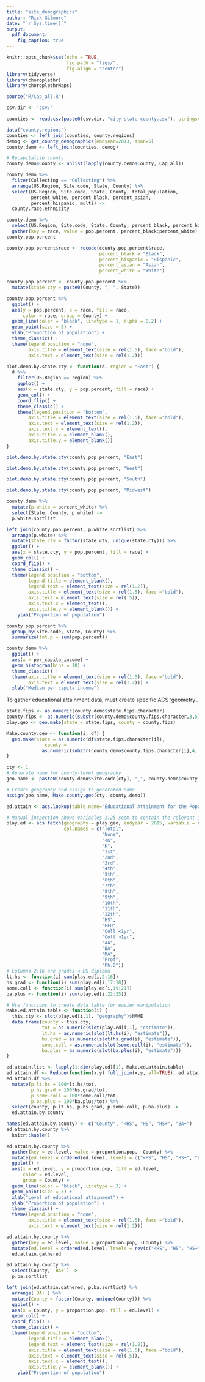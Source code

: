 ```yaml
---
title: "site_demographics"
author: "Rick Gilmore"
date: "`r Sys.time()`"
output: 
  pdf_document:
    fig_caption: true
---
```


```r
knitr::opts_chunk$set(echo = TRUE,
                      fig.path = "figs/",
                      fig.align = "center")
library(tidyverse)
library(choroplethr)
library(choroplethrMaps)

source("R/Cap_all.R")

csv.dir <- 'csv/'
```

```r
counties <- read.csv(paste0(csv.dir, "city-state-county.csv"), stringsAsFactors = FALSE)

data("county.regions")
counties <- left_join(counties, county.regions)
demog <- get_county_demographics(endyear=2013, span=5)
county.demo <- left_join(counties, demog)

# Recapitalize county
county.demo$County <- unlist(lapply(county.demo$County, Cap_all))
```

```r
county.demo %>%
  filter(Collecting == "Collecting") %>%
  arrange(US.Region, Site.code, State, County) %>%
  select(US.Region, Site.code, State, County, total_population,
         percent_white, percent_black, percent_asian,
         percent_hispanic, multi) ->
  county.race.ethnicity
```

```r
county.demo %>%
  select(US.Region, Site.code, State, County, percent_black, percent_hispanic, percent_asian, percent_white) %>%
  gather(key = race, value = pop.percent, percent_black:percent_white) ->
county.pop.percent

county.pop.percent$race <- recode(county.pop.percent$race, 
                                  percent_black = "Black", 
                                  percent_hispanic = "Hispanic",
                                  percent_asian = "Asian",
                                  percent_white = "White")

county.pop.percent <- county.pop.percent %>%
  mutate(state.cty = paste0(County, ", ", State)) 
```

```r
county.pop.percent %>%
  ggplot() +
  aes(y = pop.percent, x = race, fill = race, 
      color = race, group = County) +
  geom_line(color = "black", linetype = 1, alpha = 0.2) +
  geom_point(size = 3) +
  ylab("Proportion of population") +
  theme_classic() +
  theme(legend.position = "none",
        axis.title = element_text(size = rel(1.5), face ="bold"),
        axis.text = element_text(size = rel(1.2)))
```

```r
plot.demo.by.state.cty <- function(d, region = "East") {
  d %>%
    filter(US.Region == region) %>%
    ggplot() +
    aes(x = state.cty, y = pop.percent, fill = race) +
    geom_col() +
    coord_flip() +
    theme_classic() +
    theme(legend.position = "bottom",
        axis.title = element_text(size = rel(1.5), face ="bold"),
        axis.text = element_text(size = rel(1.2)),
        axis.text.x = element_text(),
        axis.title.x = element_blank(),
        axis.title.y = element_blank())  
}
```

```r
plot.demo.by.state.cty(county.pop.percent, "East")
```

```r
plot.demo.by.state.cty(county.pop.percent, "West")
```

```r
plot.demo.by.state.cty(county.pop.percent, "South")
```

```r
plot.demo.by.state.cty(county.pop.percent, "Midwest")
```

```r
county.demo %>%
  mutate(p.white = percent_white) %>%
  select(State, County, p.white) ->
  p.white.sortlist

left_join(county.pop.percent, p.white.sortlist) %>%
  arrange(p.white) %>%
  mutate(state.cty = factor(state.cty, unique(state.cty))) %>%
  ggplot() +
  aes(x = state.cty, y = pop.percent, fill = race) +
  geom_col() +
  coord_flip() +
  theme_classic() +
  theme(legend.position = "bottom",
        legend.title = element_blank(),
        legend.text = element_text(size = rel(1.2)),
        axis.title = element_text(size = rel(1.5), face ="bold"),
        axis.text = element_text(size = rel(.5)),
        axis.text.x = element_text(),
        axis.title.y = element_blank()) +
    ylab("Proportion of population")
```

```r
county.pop.percent %>%
  group_by(Site.code, State, County) %>%
  summarize(tot.p = sum(pop.percent))
```


```r
county.demo %>%
  ggplot() +
  aes(x = per_capita_income) +
  geom_histogram(bins = 10) +
  theme_classic() +
  theme(axis.title = element_text(size = rel(1.5), face ="bold"),
        axis.text = element_text(size = rel(1.2))) +
  xlab("Median per capita income")
```

To gather educational attainment data, must create specific ACS 'geometry'.

```r
state.fips <- as.numeric(county.demo$state.fips.character)
county.fips <- as.numeric(substr(county.demo$county.fips.character,3,5))
play.geo <- geo.make(state = state.fips, county = county.fips)

Make.county.geo <- function(i, df) {
  geo.make(state = as.numeric(df$state.fips.character[i]),
              county =
             as.numeric(substr(county.demo$county.fips.character[i],4, 6)))
}

cty <- 1
# Generate name for county-level geography
geo.name <- paste0(county.demo$Site.code[cty], "_", county.demo$county.name[cty], "_", county.demo$State[cty])

# Create geography and assign to generated name
assign(geo.name, Make.county.geo(cty, county.demo))
```

```r
ed.attain <- acs.lookup(table.name="Educational Attainment for the Population 25 Years and Over", endyear=2015)

# Manual inspection shows variables 1:25 seem to contain the relevant info
play.ed <- acs.fetch(geography = play.geo, endyear = 2015, variable = ed.attain[1:25],
                     col.names = c("Total",
                                   "None",
                                   "<K",
                                   "K",
                                   "1st",
                                   "2nd",
                                   "3rd",
                                   "4th",
                                   "5th",
                                   "6th",
                                   "7th",
                                   "8th",
                                   "9th",
                                   "10th",
                                   "11th",
                                   "12th",
                                   "HS",
                                   "GED",
                                   "Coll <1yr",
                                   "Coll >1yr",
                                   "AA",
                                   "BA",
                                   "MA",
                                   "Prof",
                                   "Ph.D"))
# Columns 2:16 are grades < HS diploma
lt.hs <- function(i) sum(play.ed[i,2:16])
hs.grad <- function(i) sum(play.ed[i,17:18])
some.coll <- function(i) sum(play.ed[i,19:21])
ba.plus <- function(i) sum(play.ed[i,22:25])

# Use functions to create data table for easier manipulation
Make.ed.attain.table <- function(i) {
  this.cty <- slot(play.ed[i,1], "geography")$NAME
  data.frame(county = this.cty,
             tot = as.numeric(slot(play.ed[i,1], "estimate")),
             lt.hs = as.numeric(slot(lt.hs(i), "estimate")),
             hs.grad = as.numeric(slot(hs.grad(i), "estimate")),
             some.coll = as.numeric(slot(some.coll(i), "estimate")),
             ba.plus = as.numeric(slot(ba.plus(i), "estimate")))
}

ed.attain.list <- lapply(1:dim(play.ed)[1], Make.ed.attain.table)
ed.attain.df <- Reduce(function(x,y) full_join(x,y, all=TRUE), ed.attain.list)
ed.attain.df %>%
  mutate(p.lt.hs = 100*lt.hs/tot,
         p.hs.grad = 100*hs.grad/tot,
         p.some.coll = 100*some.coll/tot,
         p.ba.plus = 100*ba.plus/tot) %>%
  select(county, p.lt.hs, p.hs.grad, p.some.coll, p.ba.plus) ->
  ed.attain.by.county 
```

```r
names(ed.attain.by.county) <- c("County", "<HS", "HS", "HS+", "BA+") 
ed.attain.by.county %>%
  knitr::kable()
```

```r
ed.attain.by.county %>%
  gather(key = ed.level, value = proportion.pop, -County) %>%
  mutate(ed.level = ordered(ed.level, levels = c("<HS", "HS", "HS+", "BA+"))) %>%
  ggplot() +
  aes(x = ed.level, y = proportion.pop, fill = ed.level, 
      color = ed.level,
      group = County) +
  geom_line(color = "black", linetype = 3) +
  geom_point(size = 3) +
  xlab("Level of educational attainment") + 
  ylab("Proportion of population") +
  theme_classic() +
  theme(legend.position = "none",
        axis.title = element_text(size = rel(1.5), face ="bold"),
        axis.text = element_text(size = rel(1.2)))


```

```r

ed.attain.by.county %>%
  gather(key = ed.level, value = proportion.pop, -County) %>%
  mutate(ed.level = ordered(ed.level, levels = rev(c("<HS", "HS", "HS+", "BA+")))) ->
  ed.attain.gathered

ed.attain.by.county %>%
  select(County, `BA+`) ->
  p.ba.sortlist

left_join(ed.attain.gathered, p.ba.sortlist) %>%
  arrange(`BA+`) %>%
  mutate(County = factor(County, unique(County))) %>%
  ggplot() +
  aes(x = County, y = proportion.pop, fill = ed.level) +
  geom_col() +
  coord_flip() +
  theme_classic() +
  theme(legend.position = "bottom",
        legend.title = element_blank(),
        legend.text = element_text(size = rel(1.2)),
        axis.title = element_text(size = rel(1.5), face ="bold"),
        axis.text = element_text(size = rel(.5)),
        axis.text.x = element_text(),
        axis.title.y = element_blank()) +
    ylab("Proportion of population")
```

